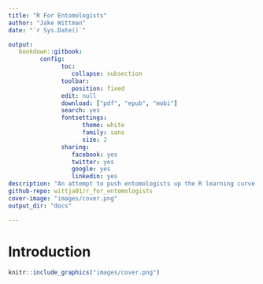 ```yaml
---
title: "R For Entomologists"
author: "Jake Wittman"
date: "`r Sys.Date()`"

output: 
   bookdown::gitbook:
         config:
               toc:
                  collapse: subsection
               toolbar:
                  position: fixed
               edit: null
               download: ["pdf", "epub", "mobi"]
               search: yes
               fontsettings:
                     theme: white
                     family: sans
                     size: 2
               sharing:
                  facebook: yes
                  twitter: yes
                  google: yes
                  linkedin: yes
description: "An attempt to push entomologists up the R learning curve and reduce R anxiety."
github-repo: wittja01/r_for_entomologists
cover-image: "images/cover.png"
output_dir: "docs"

---
```

# Introduction

```r
knitr::include_graphics("images/cover.png")
```